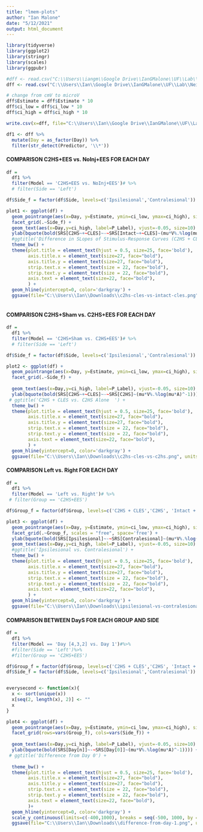 ```yaml
---
title: "lmem-plots"
author: "Ian Malone"
date: "5/12/2021"
output: html_document
---
```



```r
library(tidyverse)
library(ggplot2)
library(stringr)
library(scales)
library(ggpubr)

#dff <- read.csv("C:\\Users\\iangm\\Google Drive\\IanGMalone\\UF\\Lab\\Neilsen_Project_Files\\lmem_results_plotting.csv") #laptop
dff <- read.csv("C:\\Users\\Ian\\Google Drive\\IanGMalone\\UF\\Lab\\Neilsen_Project_Files\\lmem_results_plotting.csv") #desktop

# change from cmV to microV
dff$Estimate = dff$Estimate * 10
dff$ci_low = dff$ci_low * 10
dff$ci_high = dff$ci_high * 10

write.csv(x=dff, file="C:\\Users\\Ian\\Google Drive\\IanGMalone\\UF\\Lab\\Neilsen_Project_Files\\lmem_results_plotting_x1000.csv")

df1 <- dff %>%
  mutate(Day = as_factor(Day)) %>%
  filter(str_detect(Predictor, '\\*'))


```


#### COMPARISON C2HS+EES vs. NoInj+EES FOR EACH DAY ####
```r

df =
  df1 %>%
  filter(Model == 'C2HS+EES vs. NoInj+EES')# %>%
  # filter(Side == 'Left')

df$Side_f = factor(df$Side, levels=c('Ipsilesional','Contralesional'))

plot1 <- ggplot(df) + 
  geom_pointrange(aes(x=Day, y=Estimate, ymin=ci_low, ymax=ci_high), size=1) + 
  facet_grid(.~Side_f) +
  geom_text(aes(x=Day,y=ci_high, label=P_Label), vjust=-0.05, size=10) +
  ylab(bquote(bold(SRS[C2HS~+~CLES]~-~SRS[Intact~+~CLES]~(mu*V%.%log(mu*A)^-1)))) +
  #ggtitle('Difference in SLopes of Stimulus-Response Curves (C2HS + CLES vs. Intact + CLES)') +
  theme_bw() +
  theme(plot.title = element_text(hjust = 0.5, size=25, face='bold'), 
        axis.title.x = element_text(size=27, face="bold"),
        axis.title.y = element_text(size=27, face="bold"),
        strip.text.x = element_text(size = 22, face="bold"),
        strip.text.y = element_text(size = 22, face="bold"),
        axis.text = element_text(size=22, face="bold"),
        ) + 
  geom_hline(yintercept=0, color='darkgray') +  
  ggsave(file="C:\\Users\\Ian\\Downloads\\c2hs-cles-vs-intact-cles.png", units='in', width=12, height=10, dpi=300)



```




#### COMPARISON C2HS+Sham vs. C2HS+EES FOR EACH DAY ####
```r

df =
  df1 %>%
  filter(Model == 'C2HS+Sham vs. C2HS+EES')# %>%
  # filter(Side == 'Left')

df$Side_f = factor(df$Side, levels=c('Ipsilesional','Contralesional'))

plot2 <- ggplot(df) + 
  geom_pointrange(aes(x=Day, y=Estimate, ymin=ci_low, ymax=ci_high), size=1) + 
  facet_grid(.~Side_f) +
  
  geom_text(aes(x=Day,y=ci_high, label=P_Label), vjust=-0.05, size=10) +
  ylab(bquote(bold(SRS[C2HS~+~CLES]~-~SRS[C2HS]~(mu*V%.%log(mu*A)^-1)))) +
 # ggtitle('C2HS + CLES vs. C2HS Alone  ') +
  theme_bw() +
  theme(plot.title = element_text(hjust = 0.5, size=25, face='bold'), 
        axis.title.x = element_text(size=27, face="bold"),
        axis.title.y = element_text(size=27, face="bold"),
        strip.text.x = element_text(size = 22, face="bold"),
        strip.text.y = element_text(size = 22, face="bold"),
        axis.text = element_text(size=22, face="bold"),
        ) + 
  geom_hline(yintercept=0, color='darkgray') + 
  ggsave(file="C:\\Users\\Ian\\Downloads\\c2hs-cles-vs-c2hs.png", units='in', width=12, height=10, dpi=300)


```




#### COMPARISON Left vs. Right FOR EACH DAY ####
```r

df =
  df1 %>%
  filter(Model == 'Left vs. Right')# %>%
 # filter(Group == 'C2HS+EES')

df$Group_f = factor(df$Group, levels=c('C2HS + CLES','C2HS', 'Intact + CLES', 'Intact'))

plot3 <- ggplot(df) + 
  geom_pointrange(aes(x=Day, y=Estimate, ymin=ci_low, ymax=ci_high), size=1) + 
  facet_grid(.~Group_f, scales = "free", space='free') +
  ylab(bquote(bold(SRS[Ipsilesional]~-~SRS[Contralesional]~(mu*V%.%log(mu*A)^-1)))) +
  geom_text(aes(x=Day,y=ci_high, label=P_Label), vjust=-0.05, size=10) +
  #ggtitle('Ipsilesional vs. Contralesional') +
  theme_bw() +
  theme(plot.title = element_text(hjust = 0.5, size=25, face='bold'), 
        axis.title.x = element_text(size=27, face="bold"),
        axis.title.y = element_text(size=27, face="bold"),
        strip.text.x = element_text(size = 22, face="bold"),
        strip.text.y = element_text(size = 22, face="bold"),
        axis.text = element_text(size=22, face="bold"),
        ) + 
  geom_hline(yintercept=0, color='darkgray') + 
  ggsave(file="C:\\Users\\Ian\\Downloads\\ipsilesional-vs-contralesional.png", units='in', width=12, height=10, dpi=300)


```






#### COMPARISON BETWEEN DayS FOR EACH GROUP AND SIDE ####
```r

df =
  df1 %>%
  filter(Model == 'Day [4,3,2] vs. Day 1')#%>%
  #filter(Side == 'Left')%>%
  #filter(Group == 'C2HS+EES')

df$Group_f = factor(df$Group, levels=c('C2HS + CLES','C2HS', 'Intact + CLES', 'Intact'))
df$Side_f = factor(df$Side, levels=c('Ipsilesional','Contralesional'))


everysecond <- function(x){
  x <- sort(unique(x))
  x[seq(2, length(x), 2)] <- ""
  x
}

plot4 <- ggplot(df) + 
  geom_pointrange(aes(x=Day, y=Estimate, ymin=ci_low, ymax=ci_high), size=1) + 
  facet_grid(rows=vars(Group_f), cols=vars(Side_f)) +
  
  geom_text(aes(x=Day,y=ci_high, label=P_Label), vjust=-0.05, size=10) +
  ylab(bquote(bold(SRS[Day[n]]~-~SRS[Day[0]]~(mu*V%.%log(mu*A)^-1)))) +
 # ggtitle('Difference from Day 0') +
  
  theme_bw() +
  theme(plot.title = element_text(hjust = 0.5, size=25, face='bold'), 
        axis.title.x = element_text(size=27, face="bold"),
        axis.title.y = element_text(size=27, face="bold"),
        strip.text.x = element_text(size = 22, face="bold"),
        strip.text.y = element_text(size = 22, face="bold"),
        axis.text = element_text(size=22, face="bold"),
        )+
  geom_hline(yintercept=0, color='darkgray') + 
  scale_y_continuous(limits=c(-400,1000), breaks = seq(-500, 1000, by = 500)) + 
  ggsave(file="C:\\Users\\Ian\\Downloads\\difference-from-day-1.png", units='in', width=12, height=10, dpi=300)


```



